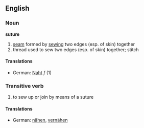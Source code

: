 ==English==
===Noun===
'''suture'''
# [[seam]] formed by [[sew]]ing two edges (esp. of skin) together
# thread used to sew two edges (esp. of skin) together; stitch
====Translations====
*German: [[Naht]] ''f'' (1)

===Transitive verb===
# to sew up or join by means of a suture
====Translations====
*German: [[nähen]], [[vernähen]]